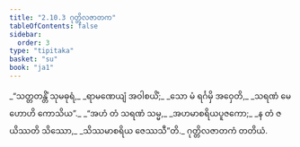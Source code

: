 ```yaml
---
title: "2.10.3 ဂုတ္တိလဇာတက"
tableOfContents: false
sidebar:
  order: 3
type: "tipitaka"
basket: "su"
book: "ja1"
---
```



<DynamicBreadcrumb />

<Division number="186" book="ja1" e="ch" v="22" p="68">

<Paragraph number="641" type="verses" book="ja1">
_“သတ္တတန္တိံ သုမဓုရံ,_  
_ရာမဏေယျံ အဝါစယိံ;_  
_သော မံ ရင်္ဂမှိ အဝှေတိ,_  
_သရဏံ မေ ဟောဟိ ကောသိယ”._  

</Paragraph>

</Division>
<Division number="187" book="ja1" e="ch" v="22" p="68">

<Paragraph number="642" type="verses" book="ja1">
_“အဟံ တံ သရဏံ သမ္မ,_  
_အဟမာစရိယပူဇကော;_  
_န တံ ဇယိဿတိ သိဿော,_  
_သိဿမာစရိယ ဇေဿသီ”တိ._  


</Paragraph>
</Division>

<Paragraph number="643" type="center" book="ja1">
ဂုတ္တိလဇာတကံ တတိယံ.
</Paragraph>